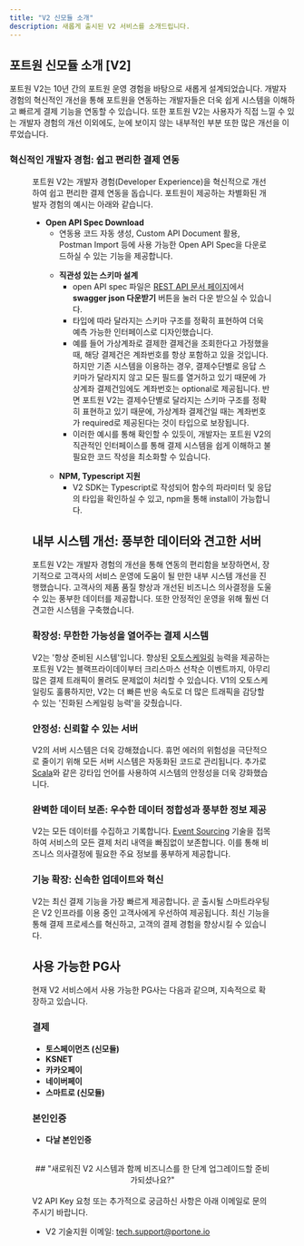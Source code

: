 ```yaml
---
title: "V2 신모듈 소개"
description: 새롭게 출시된 V2 서비스를 소개드립니다.
---
```



## 포트원 신모듈 소개 [V2]

포트원 V2는 10년 간의 포트원 운영 경험을 바탕으로 새롭게 설계되었습니다. 개발자 경험의 혁신적인 개선을 통해 포트원을 연동하는 개발자들은 더욱 쉽게 시스템을 이해하고 빠르게 결제 기능을 연동할 수 있습니다. 또한 포트원 V2는 사용자가 직접 느낄 수 있는 개발자 경험의 개선 이외에도, 눈에 보이지 않는 내부적인 부분 또한 많은 개선을 이루었습니다.

### 혁신적인 개발자 경험: 쉽고 편리한 결제 연동

<Figure src={getOpenApiImage} caption="<V2 OpenAPI 문서 & 활용 예시>" />

포트원 V2는 개발자 경험(Developer Experience)을 혁신적으로 개선하여 쉽고 편리한 결제 연동을 돕습니다. 포트원이 제공하는 차별화된 개발자 경험의 예시는 아래와 같습니다.

- **Open API Spec Download**
  - 연동용 코드 자동 생성, Custom API Document 활용, Postman Import 등에 사용 가능한 Open API Spec을 다운로드하실 수 있는 기능을 제공합니다.
    <Figure
      src={getPostmanImportImage}
      caption="<Postman 에서 Open API Spec 파일 Import 하기>"
    />
    <Figure
      src={getPostmanApiStructureImage}
      caption="<Postman Import 후 API Structure 예시>"
    />
  - **직관성 있는 스키마 설계**
    - open API spec 파일은 [REST API 문서 페이지](../../../api/rest-v2)에서 **swagger json 다운받기** 버튼을 눌러 다운 받으실 수 있습니다.
    - 타입에 따라 달라지는 스키마 구조를 정확히 표현하여 더욱 예측 가능한 인터페이스로 디자인했습니다.
    - 예를 들어 가상계좌로 결제한 결제건을 조회한다고 가정했을 때, 해당 결제건은 계좌번호를 항상 포함하고 있을 것입니다. 하지만 기존 시스템을 이용하는 경우, 결제수단별로 응답 스키마가 달라지지 않고 모든 필드를 열거하고 있기 때문에 가상계좌 결제건임에도 계좌번호는 optional로 제공됩니다. 반면 포트원 V2는 결제수단별로 달라지는 스키마 구조를 정확히 표현하고 있기 때문에, 가상계좌 결제건일 때는 계좌번호가 required로 제공된다는 것이 타입으로 보장됩니다.
    - 이러한 예시를 통해 확인할 수 있듯이, 개발자는 포트원 V2의 직관적인 인터페이스를 통해 결제 시스템을 쉽게 이해하고 불필요한 코드 작성을 최소화할 수 있습니다.
      <Figure
        src={getV2CoproductExampleImage}
        caption="<V2 스키마 설계 예시>"
      />
  - **NPM, Typescript 지원**
    - V2 SDK는 Typescript로 작성되어 함수의 파라미터 및 응답의 타입을 확인하실 수 있고, npm을 통해 install이 가능합니다.
      <Figure
        src={getNpmTypescriptExampleImage}
        caption="<V2 SDK Typescript 코드 예시>"
      />

## 내부 시스템 개선: 풍부한 데이터와 견고한 서버

포트원 V2는 개발자 경험의 개선을 통해 연동의 편리함을 보장하면서, 장기적으로 고객사의 서비스 운영에 도움이 될 만한 내부 시스템 개선을 진행했습니다. 고객사의 제품 품질 향상과 개선된 비즈니스 의사결정을 도울 수 있는 풍부한 데이터를 제공합니다. 또한 안정적인 운영을 위해 훨씬 더 견고한 시스템을 구축했습니다.

### 확장성: 무한한 가능성을 열어주는 결제 시스템

V2는 '항상 준비된 시스템'입니다. 향상된 [오토스케일링](https://ko.wikipedia.org/wiki/%EC%98%A4%ED%86%A0%EC%8A%A4%EC%BC%80%EC%9D%BC%EB%A7%81) 능력을 제공하는 포트원 V2는 블랙프라이데이부터 크리스마스 선착순 이벤트까지, 아무리 많은 결제 트래픽이 몰려도 문제없이 처리할 수 있습니다. V1의 오토스케일링도 훌륭하지만, V2는 더 빠른 반응 속도로 더 많은 트래픽을 감당할 수 있는 '진화된 스케일링 능력'을 갖췄습니다.

### 안정성: 신뢰할 수 있는 서버

V2의 서버 시스템은 더욱 강해졌습니다. 휴먼 에러의 위험성을 극단적으로 줄이기 위해 모든 서버 시스템은 자동화된 코드로 관리됩니다. 추가로 [Scala](<https://ko.wikipedia.org/wiki/%EC%8A%A4%EC%B9%BC%EB%9D%BC_(%ED%94%84%EB%A1%9C%EA%B7%B8%EB%9E%98%EB%B0%8D_%EC%96%B8%EC%96%B4)>)와 같은 강타입 언어를 사용하여 시스템의 안정성을 더욱 강화했습니다.

### 완벽한 데이터 보존: 우수한 데이터 정합성과 풍부한 정보 제공

V2는 모든 데이터를 수집하고 기록합니다. [Event Sourcing](https://learn.microsoft.com/ko-kr/azure/architecture/patterns/event-sourcing) 기술을 접목하여 서비스의 모든 결제 처리 내역을 빠짐없이 보존합니다. 이를 통해 비즈니스 의사결정에 필요한 주요 정보를 풍부하게 제공합니다.

### 기능 확장: 신속한 업데이트와 혁신

V2는 최신 결제 기능을 가장 빠르게 제공합니다. 곧 출시될 스마트라우팅은 V2 인프라를 이용 중인 고객사에게 우선하여 제공됩니다. 최신 기능을 통해 결제 프로세스를 혁신하고, 고객의 결제 경험을 향상시킬 수 있습니다.

## 사용 가능한 PG사

현재 V2 서비스에서 사용 가능한 PG사는 다음과 같으며, 지속적으로 확장하고 있습니다.

### 결제

- **토스페이먼츠 (신모듈)**
- **KSNET**
- **카카오페이**
- **네이버페이**
- **스마트로 (신모듈)**

### 본인인증

- **다날 본인인증**

<br />

<center>
  ## "새로워진 V2 시스템과 함께 비즈니스를 한 단계 업그레이드할 준비가되셨나요?"
</center>

<br />

<Hint style="info">
V2 API Key 요청 또는 추가적으로 궁금하신 사항은 아래 이메일로 문의주시기 바랍니다.

- V2 기술지원 이메일: tech.support@portone.io

</Hint>

